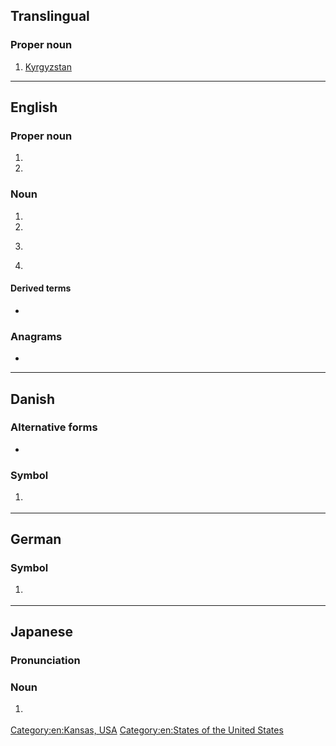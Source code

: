 {{also|ks|k's|K's|kS}}
==Translingual==

===Proper noun===
{{head|mul|proper noun}}

# [[Kyrgyzstan]]

----

==English==

===Proper noun===
{{en-proper noun}}

# {{abbreviation of|en|Kansas||US state}}
# {{abbreviation of|en|South Kalimantan||a province of [[Indonesia]]}}

===Noun===
{{en-noun|?}}

# {{initialism of|en|Kaposi's sarcoma}}
# {{initialism of|en|Keutel syndrome}}
# {{lb|en|online gaming}} {{initialism of|en|kill steal}}
# {{lb|en|UK|education}} {{initialism of|en|key stage}}

====Derived terms====
* {{sense|kill steal}} {{l|en|KSer|gloss=[[kill stealer]]}}

===Anagrams===
* {{anagrams|en|a=ks|SK|sk|sk.}}

[[Category:en:Kansas, USA]]
[[Category:en:States of the United States]]

----

==Danish==

===Alternative forms===
* {{l|da|Ks|K<sub>s</sub>}}

===Symbol===
{{head|da|symbol|head=K<sub>S</sub>}}

# {{lb|da|chemistry}} {{l|mul|Ka|K<sub>a</sub>}}

----

==German==

===Symbol===
{{head|de|symbol|head=K<sub>S</sub>}}

# {{lb|de|chemistry}} {{l|mul|Ka|K<sub>a</sub>}}

----

==Japanese==

===Pronunciation===
{{ja-pron|ケーエス}}

===Noun===
{{ja-noun|ケーエス}}
# {{lb|ja|internet slang|abbreviation|initialism}} {{short for|ja|既読スルー|tr=kidoku surū}}